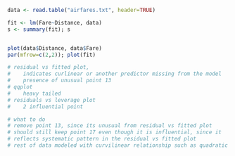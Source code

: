 


```r
data <- read.table("airfares.txt", header=TRUE)

fit <- lm(Fare~Distance, data)
s <- summary(fit); s


plot(data$Distance, data$Fare)
par(mfrow=c(2,2)); plot(fit)

# residual vs fitted plot, 
#    indicates curlinear or another predictor missing from the model 
#    presence of unusual point 13
# qqplot 
#    heavy tailed
# residuals vs leverage plot
#    2 influential point 

# what to do
# remove point 13, since its unusual from residual vs fitted plot 
# should still keep point 17 even though it is influential, since it 
# reflects systematic pattern in the residual vs fitted plot 
# rest of data modeled with curvilinear relationship such as quadratic

```